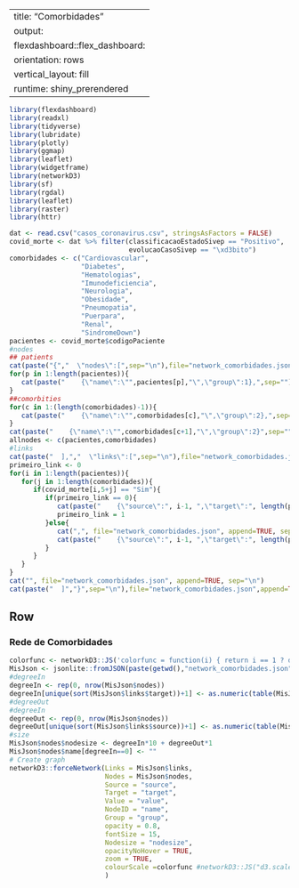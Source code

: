 
---
title: "Comorbidades"
output: 
  flexdashboard::flex_dashboard:
    orientation: rows
    vertical_layout: fill
    runtime: shiny_prerendered
---
   
```r
library(flexdashboard)
library(readxl)
library(tidyverse)
library(lubridate)
library(plotly)
library(ggmap)
library(leaflet)
library(widgetframe)
library(networkD3)
library(sf)
library(rgdal)
library(leaflet)
library(raster)
library(httr)

dat <- read.csv("casos_coronavirus.csv", stringsAsFactors = FALSE)
covid_morte <- dat %>% filter(classificacaoEstadoSivep == "Positivo",
                              evolucaoCasoSivep == "\xd3bito")
comorbidades <- c("Cardiovascular",
                  "Diabetes",
                  "Hematologias",
                  "Imunodeficiencia",
                  "Neurologia",
                  "Obesidade",
                  "Pneumopatia",
                  "Puerpara",
                  "Renal",
                  "SindromeDown")
pacientes <- covid_morte$codigoPaciente
#nodes
## patients
cat(paste("{","  \"nodes\":[",sep="\n"),file="network_comorbidades.json",sep="\n")
for(p in 1:length(pacientes)){
   cat(paste("    {\"name\":\"",pacientes[p],"\",\"group\":1},",sep=""),file="network_comorbidades.json",append=TRUE,sep="\n")   
}
##comorbities
for(c in 1:(length(comorbidades)-1)){
   cat(paste("    {\"name\":\"",comorbidades[c],"\",\"group\":2},",sep=""),file="network_comorbidades.json",append=TRUE,sep="\n")   
}
cat(paste("    {\"name\":\"",comorbidades[c+1],"\",\"group\":2}",sep=""),file="network_comorbidades.json",append=TRUE,sep="\n")   
allnodes <- c(pacientes,comorbidades)
#links
cat(paste("  ],","  \"links\":[",sep="\n"),file="network_comorbidades.json",append=TRUE,sep="\n")
primeiro_link <- 0
for(i in 1:length(pacientes)){
   for(j in 1:length(comorbidades)){
      if(covid_morte[i,5+j] == "Sim"){
         if(primeiro_link == 0){
            cat(paste("    {\"source\":", i-1, ",\"target\":", length(pacientes)+j-1, ",\"value\":", 1, "}", sep=""), file="network_comorbidades.json", append=TRUE, sep="")                        
            primeiro_link = 1
         }else{
            cat(",", file="network_comorbidades.json", append=TRUE, sep="\n")
            cat(paste("    {\"source\":", i-1, ",\"target\":", length(pacientes)+j-1, ",\"value\":", 1, "}", sep=""), file="network_comorbidades.json", append=TRUE, sep="")            
         }
      }
   }
}
cat("", file="network_comorbidades.json", append=TRUE, sep="\n")
cat(paste("  ]","}",sep="\n"),file="network_comorbidades.json",append=TRUE,sep="\n")

```

Row {data-height=800}
----------------------------------
### Rede de Comorbidades
```r
colorfunc <- networkD3::JS('colorfunc = function(i) { return i == 1 ? d3.schemeCategory20[2] : "#000" };')
MisJson <- jsonlite::fromJSON(paste(getwd(),"network_comorbidades.json",sep="/"))
#degreeIn
degreeIn <- rep(0, nrow(MisJson$nodes))
degreeIn[unique(sort(MisJson$links$target))+1] <- as.numeric(table(MisJson$links$target))[order(as.character(table(MisJson$links$target)))]
#degreeOut
#degreeIn
degreeOut <- rep(0, nrow(MisJson$nodes))
degreeOut[unique(sort(MisJson$links$source))+1] <- as.numeric(table(MisJson$links$source))[order(as.character(table(MisJson$links$source)))]
#size
MisJson$nodes$nodesize <- degreeIn*10 + degreeOut*1
MisJson$nodes$name[degreeIn==0] <- ""
# Create graph
networkD3::forceNetwork(Links = MisJson$links, 
                        Nodes = MisJson$nodes, 
                        Source = "source",
                        Target = "target", 
                        Value = "value", 
                        NodeID = "name",
                        Group = "group",
                        opacity = 0.8,
                        fontSize = 15,
                        Nodesize = "nodesize",
                        opacityNoHover = TRUE,
                        zoom = TRUE,
                        colourScale =colorfunc #networkD3::JS("d3.scaleOrdinal(d3.schemeCategory10);")
                        )
```
